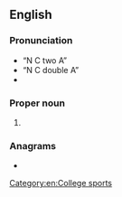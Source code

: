 ==English==

===Pronunciation===
* “N C two A”
* “N C double A”
* {{IPA letters|en|N|C|A|A}}

===Proper noun===
{{en-proper noun}}

# {{lb|en|sports}} {{initialism of|en|{{w|National Collegiate Athletic Association}}}}

===Anagrams===
* {{anagrams|en|a=aacn|A.A.C.N.|CNAA|Cana|NACA}}
[[Category:en:College sports]]